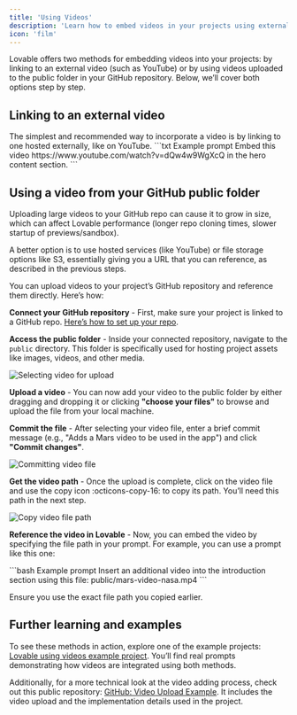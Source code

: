 ```yaml
---
title: 'Using Videos'
description: 'Learn how to embed videos in your projects using external links or GitHub uploads'
icon: 'film'
---
```



Lovable offers two methods for embedding videos into your projects: by linking to an external video (such as YouTube) or by using videos uploaded to the public folder in your GitHub repository. Below, we’ll cover both options step by step.


## Linking to an external video

<Tip>
The simplest and recommended way to incorporate a video is by linking to one hosted externally, like on YouTube.
</Tip>

<CodeGroup>
  ```txt Example prompt
  Embed this video
  https://www.youtube.com/watch?v=dQw4w9WgXcQ 
  in the hero content section.
  ```
</CodeGroup>



## Using a video from your GitHub public folder

<Warning>
Uploading large videos to your GitHub repo can cause it to grow in size, which can affect Lovable performance (longer repo cloning times, slower startup of previews/sandbox).

A better option is to use hosted services (like YouTube) or file storage options like S3, essentially giving you a URL that you can reference, as described in the previous steps.
</Warning>

You can upload videos to your project’s GitHub repository and reference them directly. Here’s how:

**Connect your GitHub repository** - First, make sure your project is linked to a GitHub repo. [Here’s how to set up your repo](/features/git-integration).

**Access the public folder** - Inside your connected repository, navigate to the `public` directory. This folder is specifically used for hosting project assets like images, videos, and other media.

![Selecting video for upload](/assets/using-videos-github-upload.png)

**Upload a video** - You can now add your video to the public folder by either dragging and dropping it or clicking **"choose your files"** to browse and upload the file from your local machine.

**Commit the file** - After selecting your video file, enter a brief commit message (e.g., "Adds a Mars video to be used in the app") and click **"Commit changes"**.

![Committing video file](/assets/using-videos-github-commiting.png)

**Get the video path** - Once the upload is complete, click on the video file and use the copy icon  :octicons-copy-16:  to copy its path. You’ll need this path in the next step.

![Copy video file path](/assets/using-videos-github-selecting.png)

**Reference the video in Lovable** - Now, you can embed the video by specifying the file path in your prompt. For example, you can use a prompt like this one:

<CodeGroup>
  ```bash Example prompt
  Insert an additional video into the introduction section using this file: 
  public/mars-video-nasa.mp4
  ```
</CodeGroup>

Ensure you use the exact file path you copied earlier.




## Further learning and examples

To see these methods in action, explore one of the example projects: [Lovable using videos example project](https://gptengineer.app/projects/380835ab-c8d7-4f45-9b0d-51ec04294457). You’ll find real prompts demonstrating how videos are integrated using both methods.

Additionally, for a more technical look at the video adding process, check out this public repository: [GitHub: Video Upload Example](https://github.com/viborc/adding-videos-example). It includes the video upload and the implementation details used in the project.

